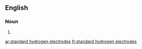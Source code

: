 ==English==

===Noun===
{{head|en|plural|head=[[standard]] [[hydrogen]] [[electrode]]s}}

# {{plural of|standard hydrogen electrode|lang=en|nocat=1}}

[[ar:standard hydrogen electrodes]]
[[fr:standard hydrogen electrodes]]